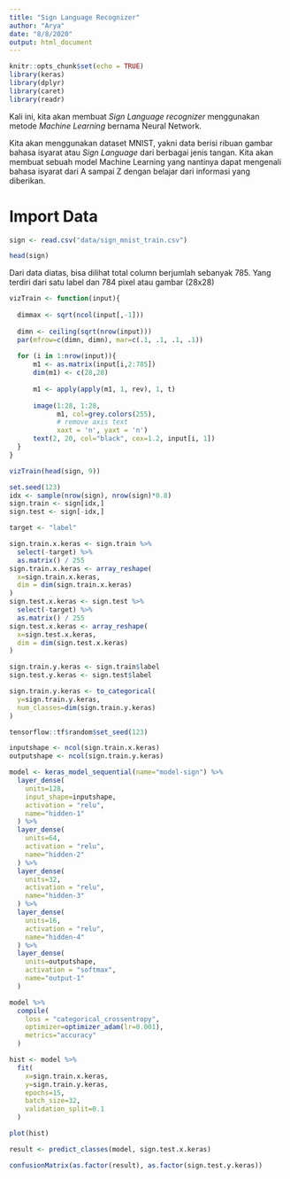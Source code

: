 ```yaml
---
title: "Sign Language Recognizer"
author: "Arya"
date: "8/8/2020"
output: html_document
---
```


```r
knitr::opts_chunk$set(echo = TRUE)
library(keras)
library(dplyr)
library(caret)
library(readr)
```

Kali ini, kita akan membuat _Sign Language recognizer_ menggunakan metode _Machine Learning_ bernama Neural Network. 

Kita akan menggunakan dataset MNIST, yakni data berisi ribuan gambar bahasa isyarat atau _Sign Language_ dari berbagai jenis tangan. Kita akan membuat sebuah model Machine Learning yang nantinya dapat mengenali bahasa isyarat dari A sampai Z dengan belajar dari informasi yang diberikan.

# Import Data

```r
sign <- read.csv("data/sign_mnist_train.csv")
```

```r
head(sign)
```

Dari data diatas, bisa dilihat total column berjumlah sebanyak 785. Yang terdiri dari satu label dan 784 pixel atau gambar (28x28)

```r
vizTrain <- function(input){
  
  dimmax <- sqrt(ncol(input[,-1]))
  
  dimn <- ceiling(sqrt(nrow(input)))
  par(mfrow=c(dimn, dimn), mar=c(.1, .1, .1, .1))
  
  for (i in 1:nrow(input)){
      m1 <- as.matrix(input[i,2:785])
      dim(m1) <- c(28,28)
      
      m1 <- apply(apply(m1, 1, rev), 1, t)
      
      image(1:28, 1:28, 
            m1, col=grey.colors(255), 
            # remove axis text
            xaxt = 'n', yaxt = 'n')
      text(2, 20, col="black", cex=1.2, input[i, 1])
  }
}
```

```r
vizTrain(head(sign, 9))
```




```r
set.seed(123)
idx <- sample(nrow(sign), nrow(sign)*0.8)
sign.train <- sign[idx,]
sign.test <- sign[-idx,]
```


```r
target <- "label"
```


```r
sign.train.x.keras <- sign.train %>% 
  select(-target) %>%
  as.matrix() / 255
sign.train.x.keras <- array_reshape(
  x=sign.train.x.keras,
  dim = dim(sign.train.x.keras)
)
sign.test.x.keras <- sign.test %>% 
  select(-target) %>% 
  as.matrix() / 255
sign.test.x.keras <- array_reshape(
  x=sign.test.x.keras,
  dim = dim(sign.test.x.keras)
)

sign.train.y.keras <- sign.train$label
sign.test.y.keras <- sign.test$label

sign.train.y.keras <- to_categorical(
  y=sign.train.y.keras,
  num_classes=dim(sign.train.y.keras)
)
```

```r
tensorflow::tf$random$set_seed(123)

inputshape <- ncol(sign.train.x.keras)
outputshape <- ncol(sign.train.y.keras)

model <- keras_model_sequential(name="model-sign") %>% 
  layer_dense(
    units=128,
    input_shape=inputshape,
    activation = "relu",
    name="hidden-1"
  ) %>%
  layer_dense(
    units=64,
    activation = "relu",
    name="hidden-2"
  ) %>% 
  layer_dense(
    units=32,
    activation = "relu",
    name="hidden-3"
  ) %>% 
  layer_dense(
    units=16,
    activation = "relu",
    name="hidden-4"
  ) %>% 
  layer_dense(
    units=outputshape,
    activation = "softmax",
    name="output-1"
  )
```

```r
model %>% 
  compile(
    loss = "categorical_crossentropy",
    optimizer=optimizer_adam(lr=0.001),
    metrics="accuracy"
  )
```

```r
hist <- model %>% 
  fit(
    x=sign.train.x.keras,
    y=sign.train.y.keras,
    epochs=15,
    batch_size=32,
    validation_split=0.1
  )

plot(hist)
```

```r
result <- predict_classes(model, sign.test.x.keras)
```

```r
confusionMatrix(as.factor(result), as.factor(sign.test.y.keras))
```

